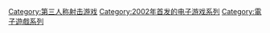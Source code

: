 {{portal|電子遊戲}}
{{Commons category|Mafia series}}

[[Category:第三人称射击游戏|Category:第三人称射击游戏]]
[[Category:2002年首发的电子游戏系列|Category:2002年首发的电子游戏系列]]
[[Category:電子遊戲系列|Category:電子遊戲系列]]